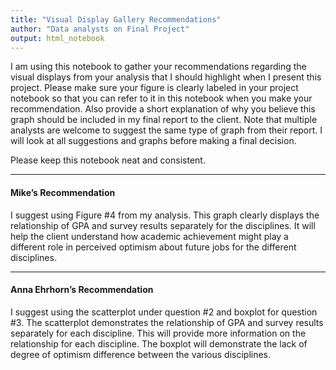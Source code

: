 ---
title: "Visual Display Gallery Recommendations"
author: "Data analysts on Final Project"
output: html_notebook
---

I am using this notebook to gather your recommendations regarding the visual 
displays from your analysis that I should highlight when I present this 
project. Please make sure your figure is clearly labeled in your project
notebook so that you can refer to it in this notebook when you make your
recommendation. Also provide a short explanation of why you believe this
graph should be included in my final report to the client. Note that multiple analysts are welcome to suggest the same type of graph from their report. 
I will look at all suggestions and graphs before making a final decision.

Please keep this notebook neat and consistent.

***

#### Mike's Recommendation

I suggest using Figure #4 from my analysis. This graph clearly displays the
relationship of GPA and survey results separately for the disciplines. It 
will help the client understand how academic achievement might play a
different role in perceived optimism about future jobs for the different
disciplines.

***

#### Anna Ehrhorn's Recommendation

I suggest using the scatterplot under question #2 and boxplot for question #3. 
The scatterplot demonstrates the relationship of GPA and survey
results separately for each discipline. This will provide more information
on the relationship for each discipline. The boxplot will demonstrate the
lack of degree of optimism difference between the various disciplines. 
